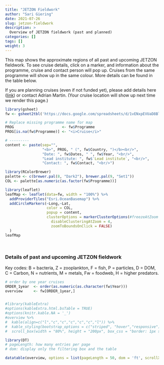 ```yaml
---
title: "JETZON Fieldwork"
author: "Sari Giering"
date: 2021-07-26
slug: jetzon-fieldwork
description: >
  Overview of JETZON fieldwork (past and planned)
categories: []
tags: []
weight: 3
---
```

  
This map shows the approximate regions of all past and upcoming JETZON fieldwork. To see cruise details, click on a marker, and information about the programme, cruise and contact person will pop up. Cruises from the same programme will show up in the same colour. More details can be found in the table below.

If you are planning cruises (even if not funded yet), please add details here (<a class="link" href="https://docs.google.com/spreadsheets/d/1vENxpEVUaD8BloVtcrvYysbQBi59quaIL-FRZzC4v4g/edit?usp=sharing" target="_blank">link</a>)
or contact Adrian Martin. (Your cruise location will show up next time we render this page.)

```R
library(gsheet)
fw <- gsheet2tbl('https://docs.google.com/spreadsheets/d/1vENxpEVUaD8BloVtcrvYysbQBi59quaIL-FRZzC4v4g/edit?usp=sharing')

# Replace missing programme name for map
PROG                      <- fw$Programme
PROG[is.na(fw$Programme)] <- "<i>Cruise</i>"

# ---------
content <- paste(sep="",
                 "<b>", PROG, " (", fw$Country, ")</b><br/>",
                 "Date: ", fw$Dates, " ", fw$Year, "<br/>",
                 "Lead institute: ", fw$`Lead institute`, "<br/>",
                 "Contact: ", fw$Contact, "<br/>")

library(RColorBrewer)
palette <- c(brewer.pal(8, "Dark2"), brewer.pal(9, "Set1"))
COL <- palette[as.numeric(as.factor(fw$Programme))]

library(leaflet)
leafMap <- leaflet(data=fw, width = "100%") %>% 
  addProviderTiles("Esri.OceanBasemap") %>%
  addCircleMarkers(~Long,~Lat,
                   color = COL,
                   popup = content,
                   clusterOptions = markerClusterOptions(#freezeAtZoom = 5,
                     disableClusteringAtZoom = 4,
                     zoomToBoundsOnClick = FALSE)
  )
leafMap
```
<br>

### Details of past and upcoming JETZON fieldwork

Key codes: B = bacteria, Z = zooplankton, F = fish, P = particles, D = DOM, C = Carbon, N = nutrients, M = metals, Fw = foodweb, H = higher predators.

```r
# order by one year cruises
ORDER_1year  <- order(as.numeric(as.character(fw$Year)))
overview     <- fw[ORDER_1year,]


#library(kableExtra)
#options(kableExtra.html.bsTable = TRUE)
#options(knitr.kable.NA = '_')
#overview %>%
#  kable(align=c("l","c","c","c","c","c","l")) %>%
#  kable_styling(bootstrap_options = c("striped", "hover","responsive"), font_size = 11) %>%
#  scroll_box(width = "80%", height = "200px", box_css = "border: 1px solid #FFFFFF;", fixed_thead = TRUE)

library(DT)
# pageLength: how many entries per page
# dom: display only the filtering box and the table

datatable(overview, options = list(pageLength = 50, dom = 'ft', scrollX = TRUE, fixedHeader = TRUE, scrollY = 400))
```